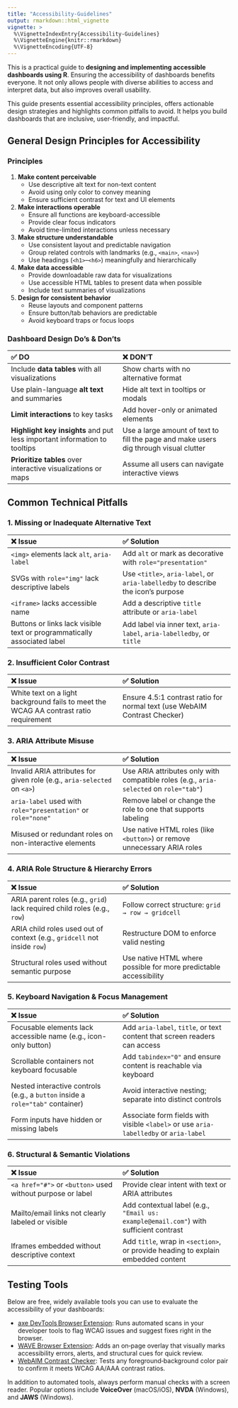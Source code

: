 ```yaml
---
title: "Accessibility-Guidelines"
output: rmarkdown::html_vignette
vignette: >
  %\VignetteIndexEntry{Accessibility-Guidelines}
  %\VignetteEngine{knitr::rmarkdown}
  %\VignetteEncoding{UTF-8}
---
```

This is a practical guide to **designing and implementing accessible dashboards using R**.
Ensuring the accessibility of dashboards benefits everyone. It not only allows people with diverse abilities to access and interpret data, but also improves overall usability.

This guide presents essential accessibility principles, offers actionable design strategies and highlights common pitfalls to avoid. It helps you build dashboards that are inclusive, user-friendly, and impactful.



## General Design Principles for Accessibility

### Principles
1. **Make content perceivable**
   * Use descriptive alt text for non-text content  
   * Avoid using only color to convey meaning  
   * Ensure sufficient contrast for text and UI elements

2. **Make interactions operable**
   * Ensure all functions are keyboard-accessible  
   * Provide clear focus indicators  
   * Avoid time-limited interactions unless necessary

3. **Make structure understandable**
   * Use consistent layout and predictable navigation  
   * Group related controls with landmarks (e.g., `<main>`, `<nav>`)  
   * Use headings (`<h1>`–`<h6>`) meaningfully and hierarchically

4. **Make data accessible**
   * Provide downloadable raw data for visualizations
   * Use accessible HTML tables to present data when possible
   * Include text summaries of visualizations  

5. **Design for consistent behavior**
   * Reuse layouts and component patterns  
   * Ensure button/tab behaviors are predictable  
   * Avoid keyboard traps or focus loops

### Dashboard Design Do’s & Don’ts

| ✅ DO | ❌ DON'T |
| :---- | :---- |
| Include **data tables** with all visualizations | Show charts with no alternative format |
| Use plain-language **alt text** and summaries | Hide alt text in tooltips or modals |
| **Limit interactions** to key tasks | Add hover-only or animated elements |
| **Highlight key insights** and put less important information to tooltips | Use a large amount of text to fill the page and make users dig through visual clutter |
| **Prioritize tables** over interactive visualizations or maps | Assume all users can navigate interactive views |

## Common Technical Pitfalls


### **1\. Missing or Inadequate Alternative Text**

| ❌ Issue | ✅ Solution |
| :---- | :---- |
| `<img>` elements lack `alt`, `aria-label` | Add `alt` or mark as decorative with `role="presentation"` |
| SVGs with `role="img"` lack descriptive labels | Use `<title>`, `aria-label`, or `aria-labelledby` to describe the icon’s purpose |
| `<iframe>` lacks accessible name | Add a descriptive `title` attribute or `aria-label` |
| Buttons or links lack visible text or programmatically associated label | Add label via inner text, `aria-label`, `aria-labelledby`, or `title` |

### **2\. Insufficient Color Contrast**

| ❌ Issue | ✅ Solution |
| :---- | :---- |
| White text on a light background fails to meet the WCAG AA contrast ratio requirement | Ensure 4.5:1 contrast ratio for normal text (use WebAIM Contrast Checker) |

### **3\. ARIA Attribute Misuse**

| ❌ Issue | ✅ Solution |
| :---- | :---- |
| Invalid ARIA attributes for given role (e.g., `aria-selected` on `<a>`) | Use ARIA attributes only with compatible roles (e.g., `aria-selected` on `role="tab"`) |
| `aria-label` used with `role="presentation"` or `role="none"` | Remove label or change the role to one that supports labeling |
| Misused or redundant roles on non-interactive elements | Use native HTML roles (like `<button>`) or remove unnecessary ARIA roles |

### **4\. ARIA Role Structure & Hierarchy Errors**

| ❌ Issue | ✅ Solution |
| :---- | :---- |
| ARIA parent roles (e.g., `grid`) lack required child roles (e.g., `row`) | Follow correct structure: `grid → row → gridcell` |
| ARIA child roles used out of context (e.g., `gridcell` not inside `row`) | Restructure DOM to enforce valid nesting |
| Structural roles used without semantic purpose | Use native HTML where possible for more predictable accessibility |

### **5\. Keyboard Navigation & Focus Management**

| ❌ Issue | ✅ Solution |
| :---- | :---- |
| Focusable elements lack accessible name (e.g., icon-only button) | Add `aria-label`, `title`, or text content that screen readers can access |
| Scrollable containers not keyboard focusable | Add `tabindex="0"` and ensure content is reachable via keyboard |
| Nested interactive controls (e.g., a `button` inside a `role="tab"` container) | Avoid interactive nesting; separate into distinct controls |
| Form inputs have hidden or missing labels | Associate form fields with visible `<label>` or use `aria-labelledby` or `aria-label` |

### **6\. Structural & Semantic Violations**

| ❌ Issue | ✅ Solution |
| :---- | :---- |
| `<a href="#">` or `<button>` used without purpose or label | Provide clear intent with text or ARIA attributes |
| Mailto/email links not clearly labeled or visible | Add contextual label (e.g., `"Email us: example@email.com"`) with sufficient contrast |
| Iframes embedded without descriptive context | Add `title`, wrap in `<section>`, or provide heading to explain embedded content |

## Testing Tools

Below are free, widely available tools you can use to evaluate the accessibility of your dashboards:

* [axe DevTools Browser Extension](https://www.deque.com/axe/browser-extensions/): Runs automated scans in your developer tools to flag WCAG issues and suggest fixes right in the browser.
* [WAVE Browser Extension](https://wave.webaim.org/extension/): Adds an on‑page overlay that visually marks accessibility errors, alerts, and structural cues for quick review.
* [WebAIM Contrast Checker](https://webaim.org/resources/contrastchecker/): Tests any foreground‑background color pair to confirm it meets WCAG AA/AAA contrast ratios.

In addition to automated tools, always perform manual checks with a screen reader. Popular options include **VoiceOver** (macOS/iOS), **NVDA** (Windows), and **JAWS** (Windows).


